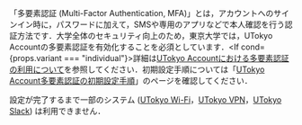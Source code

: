 
「多要素認証 (Multi-Factor Authentication, MFA)」とは，アカウントへのサインイン時に，パスワードに加えて，SMSや専用のアプリなどで本人確認を行う認証方法です．大学全体のセキュリティ向上のため，東京大学では，UTokyo Accountの多要素認証を有効化することを必須としています．<If cond={props.variant === "individual"}><Fragment>詳細は[UTokyo Accountにおける多要素認証の利用について](mfa/)を参照してください．</Fragment><Fragment slot="else">初期設定手順については「[UTokyo Account多要素認証の初期設定手順](/utokyo_account/mfa/initial)」のページを確認してください．</Fragment></If>

設定が完了するまで一部のシステム ([UTokyo Wi-Fi](/utokyo_wifi/)，[UTokyo VPN](/utokyo_vpn/)，[UTokyo Slack](/slack/)) は利用できません．
